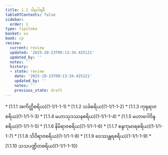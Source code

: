 ```yaml
---
title: 1.1 ဒါနပါရမီ
tableOfContents: false
sidebar:
  order: 1
type: tipitaka
basket: su
book: cp
review:
  current: review
  updated: '2025-10-23T09:13:34.425121'
  updated_by: ''
  notes: ''
  history:
  - state: review
    date: '2025-10-23T09:13:34.425121'
    updated_by: ''
    notes: ''
    previous_state: draft
---
```



<ReviewStatus review={frontmatter.review} showDetails={true} />

<HypothesisAnnotation frontmatter={frontmatter} />

<DynamicBreadcrumb />



<TableOfContents book="cp" section="1.1">
* [1.1.1 အကိတ္တိစရိယ](1-1/1-1-1)
* [1.1.2 သင်္ခစရိယ](1-1/1-1-2)
* [1.1.3 ကုရုရာဇစရိယ](1-1/1-1-3)
* [1.1.4 မဟာသုဒဿနစရိယ](1-1/1-1-4)
* [1.1.5 မဟာဂေါဝိန္ဒစရိယ](1-1/1-1-5)
* [1.1.6 နိမိရာဇစရိယ](1-1/1-1-6)
* [1.1.7 စန္ဒကုမာရစရိယ](1-1/1-1-7)
* [1.1.8 သိဝိရာဇစရိယ](1-1/1-1-8)
* [1.1.9 ဝေဿန္တရစရိယ](1-1/1-1-9)
* [1.1.10 သသပဏ္ဍိတစရိယ](1-1/1-1-10)
</TableOfContents>